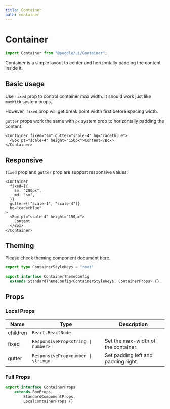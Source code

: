 ```yaml
---
title: Container
path: container
---
```


# Container

```jsx
import Container from "@poodle/ui/Container";
```

Container is a simple layout to center and horizontally padding the content inside it.

## Basic usage

Use `fixed` prop to control container max width. It should work just like `maxWith` system props.

However, `fixed` prop will get break point width first before spacing width.

`gutter` props work the same with `px` system prop to horizontally padding the content.

```jsx-live
<Container fixed="sm" gutter="scale-4" bg="cadetblue">
  <Box pt="scale-4" height="150px">Content</Box>
</Container>
```

## Responsive

`fixed` prop and `gutter` prop are support responsive values.

```jsx-live
<Container
  fixed={{
    sm: "200px",
    md: "sm",
  }}
  gutter={["scale-1", "scale-4"]}
  bg="cadetblue"
>
  <Box pt="scale-4" height="150px">
    Content
  </Box>
</Container>
```

## Theming

[//]: # (GetTheming[==ContainerStyleKeys,ContainerThemeConfig,Container/index.ts==])



Please check theming component document [here](/theming/component).
 		
```ts
export type ContainerStyleKeys = "root"

export interface ContainerThemeConfig
  extends StandardThemeConfig<ContainerStyleKeys, ContainerProps> {}

``` 
		
		

[//]: # (EndGetTheming)

## Props

[//]: # (GetProps[==LocalContainerProps,Container/Container.tsx==])


### Local Props


| Name     | Type                               | Description                         |
| -------- | ---------------------------------- | ----------------------------------- |
| children | `React.ReactNode`                  |                                     |
| fixed    | `ResponsiveProp<string \| number>` | Set the max-width of the container. |
| gutter   | `ResponsiveProp<number \| string>` | Set padding left and padding right. |
				

[//]: # (EndGetProps)

[//]: # (GetPartialProps[==ContainerProps,Container/Container.tsx==])


### Full Props

```ts
export interface ContainerProps
	extends BoxProps,
		StandardComponentProps,
		LocalContainerProps {} 
```
				

[//]: # (GetPartialProps)
